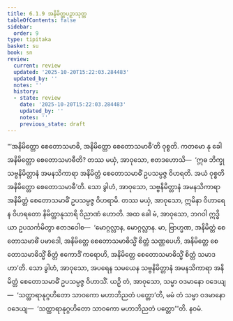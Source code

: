 ```yaml
---
title: 6.1.9 အနိမိတ္တပဉှာသုတ္တ
tableOfContents: false
sidebar:
  order: 9
type: tipitaka
basket: su
book: sn
review:
  current: review
  updated: '2025-10-20T15:22:03.284483'
  updated_by: ''
  notes: ''
  history:
  - state: review
    date: '2025-10-20T15:22:03.284483'
    updated_by: ''
    notes: ''
    previous_state: draft
---
```



<DynamicBreadcrumb />


<ReviewStatus review={frontmatter.review} showDetails={true} />

<HypothesisAnnotation frontmatter={frontmatter} />

<Division number="340" book="sn" e="ch" v="18" p="329">

<Paragraph number="1398" book="sn">
“‘အနိမိတ္တော စေတောသမာဓိ, အနိမိတ္တော စေတောသမာဓီ’တိ ဝုစ္စတိ. ကတမော နု ခေါ အနိမိတ္တော စေတောသမာဓီတိ? တဿ မယှံ, အာဝုသော, ဧတဒဟောသိ—  ‘ဣဓ ဘိက္ခု သဗ္ဗနိမိတ္တာနံ အမနသိကာရာ အနိမိတ္တံ စေတောသမာဓိံ ဥပသမ္ပဇ္ဇ ဝိဟရတိ. အယံ ဝုစ္စတိ အနိမိတ္တော စေတောသမာဓီ’တိ. သော ခွါဟံ, အာဝုသော, သဗ္ဗနိမိတ္တာနံ အမနသိကာရာ အနိမိတ္တံ စေတောသမာဓိံ ဥပသမ္ပဇ္ဇ ဝိဟရာမိ. တဿ မယှံ, အာဝုသော, ဣမိနာ ဝိဟာရေန ဝိဟရတော နိမိတ္တာနုသာရိ ဝိညာဏံ ဟောတိ.
</Paragraph>

<Paragraph number="1399" book="sn">
အထ ခေါ မံ, အာဝုသော, ဘဂဝါ ဣဒ္ဓိယာ ဥပသင်္ကမိတွာ ဧတဒဝေါစ—  ‘မောဂ္ဂလ္လာန, မောဂ္ဂလ္လာန. မာ, ဗြာဟ္မဏ, အနိမိတ္တံ စေတောသမာဓိံ ပမာဒေါ, အနိမိတ္တေ စေတောသမာဓိသ္မိံ စိတ္တံ သဏ္ဌပေဟိ, အနိမိတ္တေ စေတောသမာဓိသ္မိံ စိတ္တံ ဧကောဒိံ ကရောဟိ, အနိမိတ္တေ စေတောသမာဓိသ္မိံ စိတ္တံ သမာဒဟာ’တိ. သော ခွါဟံ, အာဝုသော, အပရေန သမယေန သဗ္ဗနိမိတ္တာနံ အမနသိကာရာ အနိမိတ္တံ စေတောသမာဓိံ ဥပသမ္ပဇ္ဇ ဝိဟာသိံ. ယဉှိ တံ, အာဝုသော, သမ္မာ ဝဒမာနော ဝဒေယျ—  ‘သတ္ထာရာနုဂ္ဂဟိတော သာဝကော မဟာဘိညတံ ပတ္တော’တိ, မမံ တံ သမ္မာ ဝဒမာနော ဝဒေယျ—  ‘သတ္ထာရာနုဂ္ဂဟိတော သာဝကော မဟာဘိညတံ ပတ္တော’”တိ.

</Paragraph>
</Division>

<Paragraph number="1400" type="center" book="sn">
နဝမံ.
</Paragraph>